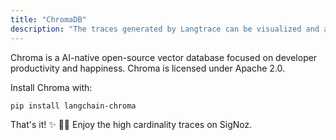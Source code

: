 ```yaml
---
title: "ChromaDB"
description: "The traces generated by Langtrace can be visualized and analyzed using SigNoz."
---
```


Chroma is a AI-native open-source vector database focused on developer productivity and happiness. Chroma is licensed under Apache 2.0.

Install Chroma with:

```bash
pip install langchain-chroma
```

That's it! ✨ 🧙‍♂️ Enjoy the high cardinality traces on SigNoz.
